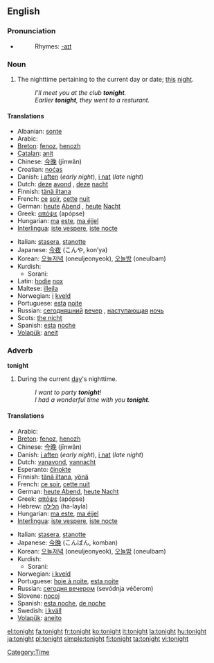 ==English==

===Pronunciation===
*{{audio|en-us-tonight.ogg|Audio (US)}}
*:Rhymes: [[Rhymes:English:-aɪt|-aɪt]]

===Noun===
{{en-noun|-}}

# The nighttime pertaining to the current day or date; [[this]] [[night]].
#:''I'll meet you at the club '''tonight'''.''
#:''Earlier '''tonight''', they went to a resturant.''

====Translations====
{{top}}
*Albanian: [[sonte]]
*Arabic: {{ARchar|[[الليلة]]}} {{unicode|(al-léila)}}
*[[Breton]]: [[fenoz]], [[henozh]]
*[[Catalan]]: [[anit]]
*Chinese: [[今晚]] (jīnwǎn)
*Croatian: [[noćas]]
*Danish: [[i aften]] (''early night''), [[i nat]] (''late night'')
*Dutch: [[deze]] [[avond]] {{m}}, [[deze]] [[nacht]] {{m}}
*Finnish: [[tänä iltana]]
*French: [[ce]] [[soir]], [[cette]] [[nuit]]
*German: [[heute]] [[Abend]] {{m}}, [[heute]] [[Nacht]] {{f}}
*Greek: [[απόψε]] (apópse)
*Hungarian: [[ma]] [[este]], [[ma éjjel]]
*[[Interlingua]]: [[iste vespere]], [[iste nocte]]
{{mid}}
*Italian: [[stasera]], [[stanotte]]
*Japanese: [[今夜]] (こんや, kon’ya)
*Korean: [[오늘저녁]] (oneuljeonyeok), [[오늘밤]] (oneulbam)
*Kurdish:
**Sorani: {{t|ku|ئه‌م شه‌و|sc=KUchar|tr='am shaw}}
*Latin: [[hodie]] [[nox]]
*Maltese: [[illejla]]
*Norwegian: [[i]] [[kveld]]
*Portuguese: [[esta]] [[noite]]
*Russian: [[сегодняшний]] [[вечер]] {{m}}, [[наступающий|наступающая]] [[ночь]] {{f}}
*Scots: [[nicht#Scots|the nicht]]
*Spanish: [[esta]] [[noche]]
*[[Volapük]]: [[aneit]]
{{bottom}}

===Adverb===
'''tonight'''

# During the current [[day]]'s nighttime.
#:''I want to party '''tonight'''!''
#:''I had a wonderful time with you '''tonight'''.''

====Translations====
{{top}}
*Arabic: {{ARchar|[[الليلة]]}} {{unicode|(al-léila)}}
*[[Breton]]: [[fenoz]], [[henozh]]
*Chinese: [[今晚]] (jīnwǎn)
*Danish: [[i aften]] (''early night''), [[i nat]] (''late night'')
*Dutch: [[vanavond]], [[vannacht]]
*Esperanto: [[ĉinokte]]
*Finnish: [[tänä iltana]], [[yönä]]
*French: [[ce soir]], [[cette nuit]]
*German: [[heute Abend]], [[heute Nacht]]
*Greek: [[απόψε]] (apópse)
*Hebrew: [[הלילה]] (ha-layla)
*Hungarian: [[ma este]], [[ma éjjel]]
*[[Interlingua]]: [[iste vespere]], [[iste nocte]]
{{mid}}
*Italian: [[stasera]], [[stanotte]]
*Japanese: [[今晩]] (こんばん, komban)
*Korean: [[오늘저녁]] (oneuljeonyeok), [[오늘밤]] (oneulbam)
*Kurdish:
**Sorani: {{t|ku|ئه‌م شه‌و|sc=KUchar|tr=am shaw}}
*Norwegian: [[i kveld]]
*Portuguese: [[hoje à noite]], [[esta noite]]
*Russian: [[сегодня вечером]] (sevódnja véčerom)
*Slovene: [[nocoj]]
*Spanish: [[esta noche]], [[de noche]]
*Swedish: [[i kväll]]
*[[Volapük]]: [[aneito]]
{{bottom}}

[[Category:Time]]

[[el:tonight]]
[[fa:tonight]]
[[fr:tonight]]
[[ko:tonight]]
[[it:tonight]]
[[la:tonight]]
[[hu:tonight]]
[[ja:tonight]]
[[pl:tonight]]
[[simple:tonight]]
[[fi:tonight]]
[[ta:tonight]]
[[vi:tonight]]